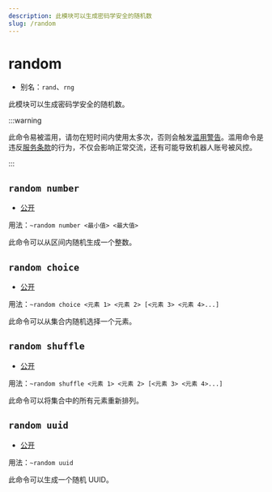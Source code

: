 ```yaml
---
description: 此模块可以生成密码学安全的随机数
slug: /random
---
```


# random

-   别名：`rand`、`rng`

此模块可以生成密码学安全的随机数。

:::warning

此命令易被滥用，请勿在短时间内使用太多次，否则会触发[滥用警告](abuse_warning)。滥用命令是违反[服务条款](policy)的行为，不仅会影响正常交流，还有可能导致机器人账号被风控。

:::

## `random number`

-   [公开](permissions)

用法：`~random number <最小值> <最大值>`

此命令可以从区间内随机生成一个整数。

## `random choice`

-   [公开](permissions)

用法：`~random choice <元素 1> <元素 2> [<元素 3> <元素 4>...]`

此命令可以从集合内随机选择一个元素。

## `random shuffle`

-   [公开](permissions)

用法：`~random shuffle <元素 1> <元素 2> [<元素 3> <元素 4>...]`

此命令可以将集合中的所有元素重新排列。

## `random uuid`

-   [公开](permissions)

用法：`~random uuid`

此命令可以生成一个随机 UUID。
